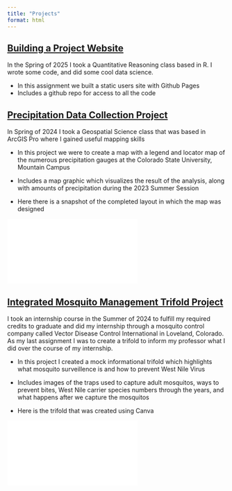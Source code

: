 ```yaml
---
title: "Projects"
format: html
---
```


## [Building a Project Website]{.underline}

In the Spring of 2025 I took a Quantitative Reasoning class based in R. I wrote some code, and did some cool data science.

-   In this assignment we built a static users site with Github Pages
-   Includes a github repo for access to all the code

## [Precipitation Data Collection Project]{.underline}

In Spring of 2024 I took a Geospatial Science class that was based in ArcGIS Pro where I gained useful mapping skills

-   In this project we were to create a map with a legend and locator map of the numerous precipitation gauges at the Colorado State University, Mountain Campus

-   Includes a map graphic which visualizes the result of the analysis, along with amounts of precipitation during the 2023 Summer Session

-   Here there is a snapshot of the completed layout in which the map was designed

![](images/Lab 4 Final Layout.pdf)

## [Integrated Mosquito Management Trifold Project]{.underline}

I took an internship course in the Summer of 2024 to fulfill my required credits to graduate and did my internship through a mosquito control company called Vector Disease Control International in Loveland, Colorado. As my last assignment I was to create a trifold to inform my professor what I did over the course of my internship.

-   In this project I created a mock informational trifold which highlights what mosquito surveillence is and how to prevent West Nile Virus

-   Includes images of the traps used to capture adult mosquitos, ways to prevent bites, West Nile carrier species numbers through the years, and what happens after we capture the mosquitos

-   Here is the trifold that was created using Canva

![](media/ESS 487 trifold.pdf)
